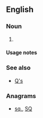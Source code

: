 {{also|qs|Qs|Q's}}

==English==

===Noun===
{{head|en|noun plural form}}

# {{plural of|q|lang=en}}

====Usage notes====
{{U:en:plurals of letters}}

===See also===
* [[Q's]]

===Anagrams===
* [[sq.#English|sq.]], [[SQ#English|SQ]]